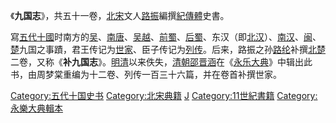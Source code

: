 《'''九国志'''》，共五十一卷，[[北宋|北宋]]文人[[路振|路振]]編撰[[紀傳體|紀傳體]]史書。

寫[[五代十國|五代十國]]时南方的[[杨吴|吴]]、[[南唐|南唐]]、[[吴越|吴越]]、[[前蜀|前蜀]]、[[后蜀|后蜀]]、东汉（即[[北汉|北汉]]）、[[南汉|南汉]]、[[闽|闽]]、[[马楚|楚]]九国之事蹟，君王传记为[[世家|世家]]、臣子传记为[[列传|列传]]。后来，路振之孙[[路纶|路纶]]补撰[[北楚|北楚]]二卷，又称《'''补九国志'''》。[[明清|明清]]以来佚失，[[清朝|清朝]][[邵晋涵|邵晋涵]]在《[[永乐大典|永乐大典]]》中辑出此书，由周梦棠重编为十二卷、列传一百三十六篇，并在卷首补撰世家。

{{Historical-book-stub}}

[[Category:五代十国史书|Category:五代十国史书]]
[[Category:北宋典籍|Category:北宋典籍]]
[[Category:紀傳體|J]]
[[Category:11世紀書籍|Category:11世紀書籍]]
[[Category:永樂大典輯本|Category:永樂大典輯本]]